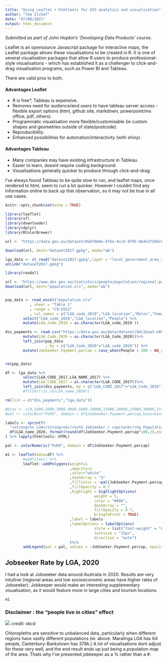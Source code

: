 ```yaml
---
title: "Using Leaflet + htmltools for GIS analytics and visualisation"
author: "Tom Ilchef"
date: "07/08/2021"
output: html_document
---
```

_Submitted as part of John Hopkin's 'Developing Data Products' course._

Leaflet is an opensource Javascript package for interactive maps, the Leaflet package allows these visualisations to be created in R.
It is one of several visualisation packages that allow R users to produce professional-style visualisations - which has established it as a challenger to click-and-drag visualisation programs, such as Power BI and Tableau.

There are valid pros to both.

#### Advantages Leaflet 
* R is free*, Tableau is expensive.         
* Removes need for audience/end users to have tableau server access - flexible export options (html, github site, markdown, powerpoint/ms office, pdf, others).
* Programmatic visualisation more flexible/customisable (ie custom shapes and geometries outside of state/postcode).
* Reproducibility.
* Enhanced possibilities for automation/interactivity (with shiny).

#### Advantages Tableau
* Many companies may have existing infrastructure in Tableau.
* Easier to learn, doesnt require coding background.
* Visualisations generally quicker to produce through click-and-drag.

I've always found Tableau to be quite slow to run, and leaflet maps, once rendered to html, seem to run a lot quicker.
However I couldnt find any information online to back up that observation, so it may not be true in all use cases.

```r
knitr::opts_chunk$set(echo = TRUE)
```

```r
library(leaflet)
library(sf)
library(downloader)
library(dplyr)
library(RColorBrewer)
```



```r
url <- "https://data.gov.au/dataset/0ed76b6e-4f6e-4cc6-9f95-0b4e3729dc69/resource/b50acd1e-5c0d-4260-8ebd-997fe97b7adb/download/asgs2017.gpkg"

download(url, dest="dataset2017.gpkg", mode="wb") 

```



```r
lga_data <- st_read("dataset2017.gpkg",layer = "local_government_area_2017")
unlink("dataset2017.gpkg")
```

```r
library(readxl)

url <- "https://www.abs.gov.au/statistics/people/population/regional-population-age-and-sex/2019/32350ds0004_2019.xls"
download(url, dest="population.xls", mode="wb") 


pop_data <- read_excel("population.xls"
           , sheet = "Table 1"
           , range = "C9:G552"
           , col_names = c("LGA_code_2019","LGA_location","Males","Females","People")) %>%
        select("LGA_code_2019","LGA_location","People") %>%
        mutate(LGA_code_2019 = as.character(LGA_code_2019 ))

dss_payments <- read.csv("https://data.gov.au/data/dataset/8dc2eaa3-e052-43a4-806b-91ca9306c346/resource/1cdccd05-80cd-46db-8d5a-933b4a4d129f/download/dss-demographics-march-2021-lga-csv-geo-au.csv") %>%
        mutate(LGA_Code_2020 = as.character(LGA_Code_2020))%>%
        left_join(pop_data
                  , by = c("LGA_Code_2020"="LGA_code_2019")) %>%
        mutate(JobSeeker.Payment.percap = case_when(People < 200 ~ NA_real_, TRUE ~ JobSeeker.Payment/People))


rm(pop_data)
```

```r
df <- lga_data %>%
        select(LGA_CODE_2017,LGA_NAME_2017) %>%
        mutate(LGA_CODE_2017 = as.character(LGA_CODE_2017))%>%
        left_join(dss_payments, by = c("LGA_CODE_2017"="LGA_Code_2020"))
        #filter(!is.na(LGA_name_2020))

rm(list = c("dss_payments","lga_data"))
```


```r
#bins <- c(0,1000,2000,3000,4000,5000,10000,15000,20000,25000,30000,Inf)
#pal <- colorBin("PuRd", domain = df$JobSeeker.Payment.percap,bins=bins)

labels <- sprintf(
  "<strong>%s LGA</strong><br/>%s%% Jobseeker / capita<br/>%g Population (2019)",
  df$LGA_name_2020, format(round(df$JobSeeker.Payment.percap*100,2),nsmall=2), df$People
) %>% lapply(htmltools::HTML)

pal <- colorNumeric("PuRd", domain = df$JobSeeker.Payment.percap)

m1 <- leaflet(data=df) %>%
        #addTiles() %>%
        leaflet::addPolygons(weight=1
                             ,opacity=1
                             ,color="white"
                             ,dashArray = "3"
                             ,fillColor = ~pal(JobSeeker.Payment.percap)
                             ,fillOpacity = 0.7
                             ,highlight = highlightOptions(
                                        weight = 5,
                                        color = "#666",
                                        dashArray = "",
                                        fillOpacity = 0.7,
                                        bringToFront = TRUE)
                             ,label = labels
                             ,labelOptions = labelOptions(
                                        style = list("font-weight" = "normal", padding = "3px 8px"),
                                        textsize = "15px",
                                        direction = "auto")
                             )%>% 
        addLegend(pal = pal, values = ~JobSeeker.Payment.percap, opacity = 0.7, title = NULL,position = "bottomright")

```
## Jobseeker Rate by LGA, 2020
I had a look at Jobseeker data around Australia in 2020.
Results are very intuitive (regional areas and low socioeconomic areas have higher rates of Jobseeker).
Jobkeeper would make an interesting supplementary visualisation, as it would feature more in large cities and tourism locations.

```r
m1
```

### Disclaimer : the "people live in cities" effect

![](peopleliveincities.jpg)
_credit: xkcd_


Chloropleths are sensitive to unbalanced data, particularly when different regions have vastly different populations (ie: above. Maralinga LGA has 64 people, Canterbury-Bankstown has 378k.)
A lot of visualisations dont adjust for these very well, and the end result ends up just being a population map of the area. 
Thats why I've presented jobkeeper as a % rather than a #.

